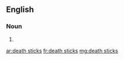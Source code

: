 ==English==

===Noun===
{{head|en|head=[[death]] [[stick]]s}}

# {{plural of|death stick}}

[[ar:death sticks]]
[[fr:death sticks]]
[[mg:death sticks]]